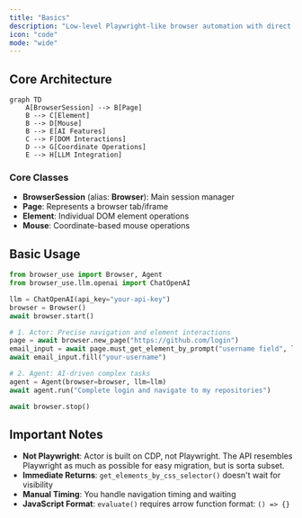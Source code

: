 ```yaml
---
title: "Basics"
description: "Low-level Playwright-like browser automation with direct and full CDP control and precise element interactions"
icon: "code"
mode: "wide"
---
```


## Core Architecture

```mermaid
graph TD
    A[BrowserSession] --> B[Page]
    B --> C[Element]
    B --> D[Mouse]
    B --> E[AI Features]
    C --> F[DOM Interactions]
    D --> G[Coordinate Operations]
    E --> H[LLM Integration]
```

### Core Classes

- **BrowserSession** (alias: **Browser**): Main session manager
- **Page**: Represents a browser tab/iframe
- **Element**: Individual DOM element operations
- **Mouse**: Coordinate-based mouse operations

## Basic Usage

```python
from browser_use import Browser, Agent
from browser_use.llm.openai import ChatOpenAI

llm = ChatOpenAI(api_key="your-api-key")
browser = Browser()
await browser.start()

# 1. Actor: Precise navigation and element interactions
page = await browser.new_page("https://github.com/login")
email_input = await page.must_get_element_by_prompt("username field", llm=llm)
await email_input.fill("your-username")

# 2. Agent: AI-driven complex tasks
agent = Agent(browser=browser, llm=llm)
await agent.run("Complete login and navigate to my repositories")

await browser.stop()
```

## Important Notes

- **Not Playwright**: Actor is built on CDP, not Playwright. The API resembles Playwright as much as possible for easy migration, but is sorta subset.
- **Immediate Returns**: `get_elements_by_css_selector()` doesn't wait for visibility
- **Manual Timing**: You handle navigation timing and waiting
- **JavaScript Format**: `evaluate()` requires arrow function format: `() => {}`
